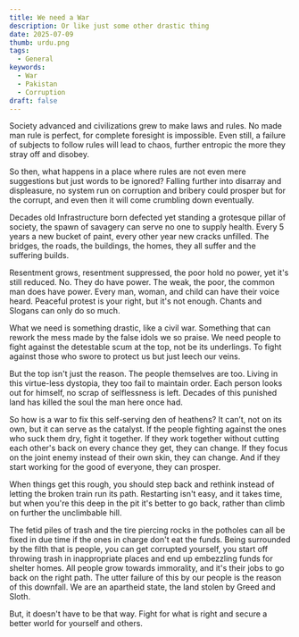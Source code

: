 ```yaml
---
title: We need a War
description: Or like just some other drastic thing
date: 2025-07-09
thumb: urdu.png
tags:
  - General
keywords:
  - War
  - Pakistan
  - Corruption
draft: false
---
```


Society advanced and civilizations grew to make laws and rules. No made man rule is perfect, for complete foresight is impossible.
Even still, a failure of subjects to follow rules will lead to chaos, further entropic the more they stray off and disobey.

So then, what happens in a place where rules are not even mere suggestions but just words to be ignored? Falling further into disarray and displeasure, no system run on corruption and bribery could prosper but for the corrupt, and even then it will come crumbling down eventually.

Decades old Infrastructure born defected yet standing a grotesque pillar of society, the spawn of savagery can serve no one to supply health. Every 5 years a new bucket of paint, every other year new cracks unfilled. The bridges, the roads, the buildings, the homes, they all suffer and the suffering builds.

Resentment grows, resentment suppressed, the poor hold no power, yet it's still reduced. No. They do have power. The weak, the poor, the common man does have power. Every man, woman, and child can have their voice heard. Peaceful protest is your right, but it's not enough. Chants and Slogans can only do so much.

What we need is something drastic, like a civil war. Something that can rework the mess made by the false idols we so praise. We need people to fight against the detestable scum at the top, not be its underlings. To fight against those who swore to protect us but just leech our veins.

But the top isn't just the reason. The people themselves are too. Living in this virtue-less dystopia, they too fail to maintain order. Each person looks out for himself, no scrap of selflessness is left. Decades of this punished land has killed the soul the man here once had.

So how is a war to fix this self-serving den of heathens? It can’t, not on its own, but it can serve as the catalyst. If the people fighting against the ones who suck them dry, fight it together. If they work together without cutting each other's back on every chance they get, they can change. If they focus on the joint enemy instead of their own skin, they can change. And if they start working for the good of everyone, they can prosper.

When things get this rough, you should step back and rethink instead of letting the broken train run its path. Restarting isn't easy, and it takes time, but when you're this deep in the pit it's better to go back, rather than climb on further the unclimbable hill.

The fetid piles of trash and the tire piercing rocks in the potholes can all be fixed in due time if the ones in charge don't eat the funds. Being surrounded by the filth that is people, you can get corrupted yourself, you start off throwing trash in inappropriate places and end up embezzling funds for shelter homes. All people grow towards immorality, and it's their jobs to go back on the right path. The utter failure of this by our people is the reason of this downfall. We are an apartheid state, the land stolen by Greed and Sloth.

But, it doesn't have to be that way. Fight for what is right and secure a better world for yourself and others.
